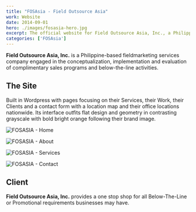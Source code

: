 ```yaml
---
title: "FOSAsia - Field Outsource Asia"
work: Website
date: 2014-09-01
hero: ./images/fosasia-hero.jpg
excerpt: The official website for Field Outsource Asia, Inc., a Philippine-based fieldmarketing services company with work portfolio including Unilab, Cignal, Yellowcab, and JobStreet
categories: ['FOSAsia']
---
```

**Field Outsource Asia, Inc.** is a Philippine-based fieldmarketing services company engaged in the conceptualization, implementation and evaluation of complimentary sales programs and below-the-line activities.

## The Site

Built in Wordpress with pages focusing on their Services, their Work, their Clients and a contact form with a location map and their office locations nationwide. Its interface outfits flat design and geometry in contrasting grayscale with bold bright orange following their brand image.

![FOSASIA - Home](./images/fosasia-home.jpg)

![FOSASIA - About](./images/fosasia-about.jpg)

![FOSASIA - Services](./images/fosasia-services.jpg)

![FOSASIA - Contact](./images/fosasia-contact.jpg)

## Client

**Field Outsource Asia, Inc.** provides a one stop shop for all Below-The-Line or Promotional requirements businesses may have.
